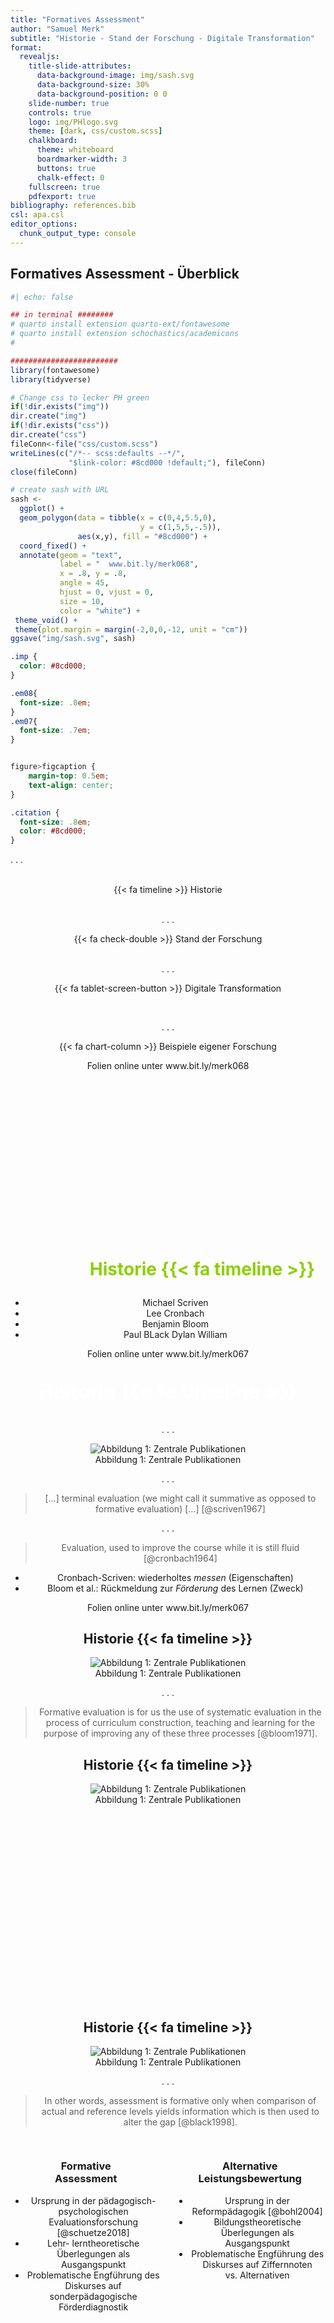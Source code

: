 ```yaml
---
title: "Formatives Assessment"
author: "Samuel Merk"
subtitle: "Historie - Stand der Forschung - Digitale Transformation"
format: 
  revealjs:
    title-slide-attributes:
      data-background-image: img/sash.svg
      data-background-size: 30%
      data-background-position: 0 0
    slide-number: true
    controls: true
    logo: img/PHlogo.svg
    theme: [dark, css/custom.scss]
    chalkboard:
      theme: whiteboard
      boardmarker-width: 3
      buttons: true
      chalk-effect: 0
    fullscreen: true
    pdfexport: true
bibliography: references.bib
csl: apa.csl
editor_options: 
  chunk_output_type: console
---
```



## Formatives Assessment - Überblick {.center}

```r
#| echo: false

## in terminal ########
# quarto install extension quarto-ext/fontawesome
# quarto install extension schochastics/academicons
#

########################
library(fontawesome)
library(tidyverse)

# Change css to lecker PH green
if(!dir.exists("img"))
dir.create("img")
if(!dir.exists("css"))
dir.create("css")
fileConn<-file("css/custom.scss")
writeLines(c("/*-- scss:defaults --*/",
             "$link-color: #8cd000 !default;"), fileConn)
close(fileConn)

# create sash with URL
sash <- 
  ggplot() + 
  geom_polygon(data = tibble(x = c(0,4,5.5,0),
                             y = c(1,5,5,-.5)),
               aes(x,y), fill = "#8cd000") + 
  coord_fixed() +
  annotate(geom = "text", 
           label = "  www.bit.ly/merk068", 
           x = .8, y = .8, 
           angle = 45,
           hjust = 0, vjust = 0,
           size = 10,
           color = "white") +
 theme_void() + 
 theme(plot.margin = margin(-2,0,0,-12, unit = "cm"))
ggsave("img/sash.svg", sash)
```

```css
.imp {
  color: #8cd000;
}

.em08{
  font-size: .8em;
}
.em07{
  font-size: .7em;
}


figure>figcaption {
    margin-top: 0.5em;
    text-align: center;
}

.citation {
  font-size: .8em;
  color: #8cd000;
}
```

. . .

<center>

<br> [{{< fa timeline >}}]{.imp} Historie\
<br>

. . .

<center>

[{{< fa check-double >}}]{.imp} Stand der Forschung\
<br>

. . .

<center>[{{< fa tablet-screen-button >}}]{.imp} Digitale Transformation</center>
<br>

. . .

<center>[{{< fa chart-column >}}]{.imp} Beispiele eigener Forschung</center>


::: footer
Folien online unter www.bit.ly/merk068
:::



## <!-- Historie--> {auto-animate="true"}

::: {style="margin-top: 300px; font-size: 2em; font-weight: bold; color:#8cd000; margin-left: 110px;"}
[Historie {{< fa timeline >}}]{.imp}
:::

::: notes
* Michael Scriven
* Lee Cronbach
* Benjamin Bloom
* Paul BLack Dylan William
:::


::: footer
Folien online unter www.bit.ly/merk067
:::

## <!-- Historie--> {.smaller auto-animate="true"}

::: {style="margin-top: 0px;font-size: 2.3em; font-weight: bold; color:#ffffff; margin-left: 0px;"}
Historie {{< fa timeline >}}
:::

. . . 

<center>
![Abbildung 1: Zentrale Publikationen](img/timeline_cronbach_scriven.png){fig.align="center"}
</center>

. . . 

> [...] terminal evaluation (we might call it summative as opposed to formative evaluation) [...] [@scriven1967]

. . . 

> Evaluation, used to improve the course while it is still fluid [@cronbach1964]

::: notes
* Cronbach-Scriven: wiederholtes *messen* (Eigenschaften)
* Bloom et al.: Rückmeldung zur *Förderung* des Lernen (Zweck)
:::


::: footer
Folien online unter www.bit.ly/merk067
:::


## Historie {{< fa timeline >}} {.smaller auto-animate="true"}
<center>
![Abbildung 1: Zentrale Publikationen](img/timeline_bloom.png){fig.align="center"}
</center>

. . . 

> Formative evaluation is for us the use of systematic evaluation in the process of curriculum construction, teaching and learning for the purpose of improving any of these three processes [@bloom1971].


## Historie {{< fa timeline >}} {.smaller auto-animate="true"}
<center>
![Abbildung 1: Zentrale Publikationen](img/timeline_misanchuk.png){fig.align="center"}
<script src="https://cdn.wordart.com/wordart.min.js" async defer></script>
<div style="height:300px" data-wordart-src="https://cdn.wordart.com/json/7xj8vm7szv1e"></div>
</center>



## Historie {{< fa timeline >}} {.smaller auto-animate="true"}
<center>
![Abbildung 1: Zentrale Publikationen](img/timeline_full.png){fig.align="center"}
</center>

. . . 

> In other words, assessment is formative only when comparison of actual and reference levels yields information which is then used to alter the gap [@black1998].


## {.smaller .center}
:::: {.columns}

::: {.column width="50%"}
### Formative <br> Assessment
* Ursprung in der pädagogisch-psychologischen Evaluationsforschung [@schuetze2018]
* Lehr- lerntheoretische Überlegungen als Ausgangspunkt
* Problematische Engführung des Diskurses auf sonderpädagogische Förderdiagnostik
:::

::: {.column width="50%"}
### Alternative Leistungsbewertung
* Ursprung in der Reformpädagogik [@bohl2004]
* Bildungstheoretische Überlegungen als Ausgangspunkt
* Problematische Engführung des Diskurses auf Ziffernnoten vs. Alternativen
:::

::::


## <!-- Stand der Forschung --> {auto-animate="true"}

::: {style="margin-top: 262px; font-size: 2.2em; font-weight: bold; color:#8cd000; margin-left: 110px;"}
Stand der Forschung {{< fa check-double >}}
:::

## <!-- Stand der Forschung --> {.smaller auto-animate="true"}

::: {style="margin-top: 0px;font-size: 2.3em; font-weight: bold; color:#ffffff; margin-left: 0px;"}
Stand der Forschung {{< fa check-double >}}
:::

<br><br>
<center>
![Abbildung 2: Merkmale Formativen Assessments nach [@wiliam2008]](img/state_of_the_art_definition.png){fig.align="center"}
</center>

::: notes
* Schaut man in aktuelle Handbuchartikel ...
* nicht über einzelne Prozessmerkmale oder Zielsetzungen wie bei Scriven und Bloom
* sondern über ein Bündel von Merkmalen 
* das sich aus dem Kartesischen Produkt von Prozessdimensionen mit den Akteuren ergibt.
:::

## Stand der Forschung {{< fa check-double >}} {.smaller}


### Metaanalysen

:::: {.columns}

::: {.column width="50%"}
* Ältere Metaanalysen [@fuchs1986; @black1998] kommen zu sehr positiven Ergebnissen $(.4<d<.7)$
* Jüngere Metaanalysen sind immer noch positiv aber konservativer [vgl. @dunn2009; @kingston2011; @mclaughlin2017]
* Als Moderatoren werden insbesondere das Fach und die Treatment-Art vorgeschlagen [@kingston2011] 
:::

::: {.column width="50%"}
```r
#| echo: false
#| fig-height: 5
#| fig-format: "svg"
#| fig-width: 5
#| fig-cap: "[Abbildung 3: Visualisierung der Effektstärken]{.center}"


library(tidyverse)
library(bayestestR)
library(ggdist)
library(hrbrthemes)

data <- tibble(
  `Summativ_Cohen's d = .4` = distribution_normal(100, 13),
  `Formativ_Cohen's d = .4` = distribution_normal(100, 13 + .4),
  `Summativ_Cohen's d = .7` = distribution_normal(100, 13),
  `Formativ_Cohen's d = .7` = distribution_normal(100, 13 + .7)) %>% 
  gather(Gruppe, Leistung) %>% 
  mutate(Effektstärke = str_sub(Gruppe, -14, -1),
         Gruppe = str_sub(Gruppe, 1, 8))


ggplot(data, aes(Leistung, Gruppe)) +
  #geom_dots(fill = "#8cd00050",
  #          color = "#8cd00000") + 
  stat_halfeye(fill = "#8cd00095",
               color = "white") +
  facet_wrap(~ Effektstärke, ncol = 1) +
  theme_modern_rc() + 
  ylab("") +
  theme(axis.line.x = element_blank(),
        axis.text.x = element_blank(),
        strip.text = element_text(color = "white"))
```
:::

:::

::: notes
* d = .7 --> U3 76% oder Overlap = 73%
* d = .4 --> U3 66% oder Overlap = 84%
* $U_3 = \Phi(d)$
* $Overlap = 2\Phi(\frac{-|d|}{2})$
:::


## <!-- Digitale Transformation --> {auto-animate="true"}

::: {style="margin-top: 262px; font-size: 2.0em; font-weight: bold; color:#8cd000; margin-left: 110px;"}
Digitale Transformation {{< fa tablet-screen-button >}}
:::

## <!-- Digitale Transformation --> {.smaller auto-animate="true"}

::: {style="margin-top: 0px;font-size: 2.3em; font-weight: bold; color:#ffffff; margin-left: 0px;"}
Digitale Transformation {{< fa tablet-screen-button >}}
:::

* **Einerseits** ist digitale Technologie in Unterrichtssettings weder notwendige noch hinreichende Bedingung für (Lern-)Erfolg [@hamilton2016; @scheiter2019]
* **Andererseits** sind digitalen Technologien [*Charakteristika*]{.imp} inhärent, welche die Umsetzung von formativem Assessment katalysieren können:
    * [*Echtzeitdatenverarbeitung*]{.imp} $\Rightarrow$ z.B. sofortiges Feedback
    * [*Multimedialität*]{.imp} $\Rightarrow$ z.B. neue Aufgabenformen
    * [*Skalierbarkeit*]{.imp} $\Rightarrow$ z.B. algorithmische Aufgabengenerierung
    * [*Vernetzung*]{.imp} $\Rightarrow$ z.B. zentrale Aufgabendatenbank für ein Bundesland


## <!-- Beispiele eigener Forschung --> {auto-animate="true"}

::: {style="margin-top: 262px; font-size: 1.7em; font-weight: bold; color:#8cd000; margin-left: 110px;"}
Beispiele eigener Forschung {{< fa chart-column >}}
:::

## {.center}

![](img/study1.png){width=70% align=center}

## Studie 1 {.smaller .center}

. . . 

> »we focused on how teachers can learn about the strengths and weaknesses of their class performance from statewide test data by investigating how sensitively, efficiently, and accurately they are able to judge the magnitude of mean differences« [@merk2023a]


::: r-stack
![](img/VERA_SS1.png){.fragment width="650"}

![](img/VERA_SS2.png){.fragment width="600"}
:::

. . . 

<center> Beispielrückmeldungen aus VERA 8 [@muller-rosigkeit2021]</center>


## Study 1: (Open) Materials {{< ai open-materials >}} {.smaller}

-   Interactive {{< fa brands r-project >}}-shiny app [@chang2016]
-   With ecological valid data from state-wide testing
-   Encoded in all graph types found in german report sheets *(stacked, clustered and facetted bar garphs, jitter graphs with means, beeswarm graphs)*
![](img/Figure 1.png){ width="500"}    
-   Two rating tasks:
    -   To measure **sensitivity** and **efficiency**: *»Do you rate the displayed class as inferior, approximately the same, or superior to the displayed state?«*
    -   To measure **accuracy** and efficiency: *»Please use the graphs and the expert assessment for the left graph to assess the differences in means for the right graph \[...\]«*

::: footer
All materials at the {{< ai osf >}} OSF [{{< fa external-link-square-alt >}}](https://osf.io/m2k9b/?view_only=4230ab731d7a414f83da033c22487789) - (Slides at https://sammerk.github.io/earli22)
:::


##  {background-iframe="https://apps.samuel-merk.de/Unterschiede_einschaetzen" background-interactive="true"}


## Study 1: Participants {{< fa users >}} {.smaller}

-   Sample 1:
    -   $N = 83$ pre-service teachers
    -   $M_{age} = 24.9$, $SD_{age} = 8.48$
    -   51 {{< fa venus >}},
    -   33 were enrolled at least in one STEM subject
-   Sample 2:
    -   $N = 56$ in-service teachers
    -   $M_{age} = 37.6$, $SD_{age} = 9.2$
    -   $M_{teaching\;years} = 9.4$, $SD_{teaching\;years} = 9.2$
    -   32 {{< fa venus >}},
    -   31 had taught at least one STEM subject
    
    
::: footer
Slides: https://sammerk.github.io/earli22
:::    

## Study 1: Results - Sensitivity
::: {layout-nrow=1 layout-valign="center"}
[![Sample 1](img/Figure_4.svg)](img/Figure_4.svg)

[![Sample 2](img/Figure_6.svg)](img/Figure_6.svg)
:::


## Study 1: Results - Efficiency
::: {layout-nrow=1 layout-valign="center"}
[![Sample 1](img/Figure_3.png)](img/Figure_3.png)

[![Sample 2](img/Figure_7.svg)](img/Figure_7.svg)
:::


## Study 1: Results - Accuracy 
::: {layout-nrow=1}
[![Sample 2](img/Figure_8.svg)](img/Figure_8.svg){fig-align="center"}
:::

## Study 1: Take Home - Limitations {.smaller}
* Take Home:
    * (Pre-service) Teachers percepted mean differences accurate but insensitive.
    * (Pre-service) Teachers quickly improved their efficiency.
    * Graph types substantially influence sensitivity & effectivity.

. . . 

* Limitations:
    * Convenience samples
    * Mean difference judgements are a small facet of DBDM


## {.center}

![](img/study2.png){width=70% align=center}

## {.center}

![](img/study3.png){width=70% align=center}


## [Herzlichen Dank für Ihre Aufmerksamkeit!]{.imp} {.center}


## Literatur {.smaller}
